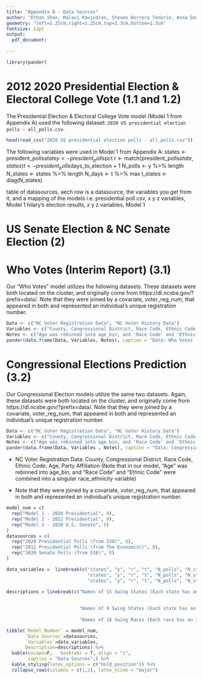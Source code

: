 ```yaml
---
title: "Appendix B - Data Sources"
author: "Ethan Shen, Malavi Ravindran, Steven Herrera Tenorio, Anna Darwish"
geometry: "left=1.25cm,right=1.25cm,top=1.3cm,bottom=1.3cm"
fontsize: 12pt
output: 
  pdf_document:
 
---
```


```r
library(pander)
```

# 2012 2020 Presidential Election & Electoral College Vote (1.1 and 1.2)

The Presidential Election & Electoral College Vote model (Model 1 from Appendix A) used the following dataset: `2020 US presidential election polls - all_polls.csv`.

```r
head(read_csv("2020 US presidential election polls - all_polls.csv"))
```

The following variables were used in Model 1 from Appendix A: states <- president_polls$state %>% unique
y <- president_polls$pct
r <- match(president_polls$state,states)
t <- president_polls$days_to_election + 1 
N_polls <- y %>% length
N_states <- states %>% length
N_days <- t %>% max
I_states <- diag(N_states)

table of datasources, aech row is a datasource,  the variables you get from it, and a mapping of the models 
i.e. presidential poll  csv,  x y z variables, Model  1
hilary's election results, x  y z  variables,  Model 1

# US Senate Election & NC Senate Election (2)


# Who Votes (Interim Report) (3.1)

Our "Who Votes" model utilizes the following datasets. These datasets were both located on the cluster, and originally come from https://dl.ncsbe.gov/?prefix=data/. Note that they were joined by a covariate, voter_reg_num, that appeared in both and represented an individual's unique registration number. 

```r
Data <- c("NC Voter Registration Data", "NC Voter History Data")
Variables <- c("County, Congressional District, Race Code, Ethnic Code, Age, Party, Gender", "voted_party_cd")
Notes <- c("Age was rebinned into age_bin, and 'Race Code' and 'Ethnic Code' were combined into a singular race_ethnicity variable", "This variable was not directly used in the model, but was used to determine if an individual actually voted. Individuals who were registered but did not vote would not have information regarding the party that they voted for in 2016")
pander(data.frame(Data, Variables, Notes), caption = "Data: Who Votes (Interim Report)")
```


# Congressional Elections Prediction (3.2)

Our Congressional Election models utilize the same two datasets. Again, these datasets were both located on the cluster, and originally come from https://dl.ncsbe.gov/?prefix=data/. Note that they were joined by a covariate, voter_reg_num, that appeared in both and represented an individual's unique registration number. 

```r
Data <- c("NC Voter Registration Data", "NC Voter History Data")
Variables <- c("County, Congressional District, Race Code, Ethnic Code, Age, Party, Gender", "Voted Party Code")
Notes <- c("Age was rebinned into age_bin, and 'Race Code' and 'Ethnic Code' were combined into a singular race_ethnicity variable", "We use this as our outcome variable, as we are interested in predicting whether or not voters in NC will vote for the Democratic or Republican candidates")
pander(data.frame(Data, Variables , Notes), caption = "Data: Congressional Elections Prediction")
```

* NC Voter Registration Data: County, Congressional District, Race Code, Ethnic Code, Age, Party Affiliation (Note that in our model, "Age" was rebinned into age_bin, and "Race Code" and "Ethnic Code" were combined into a singular race_ethnicity variable)

* Note that they were joined by a covariate, voter_reg_num, that appeared in both and represented an individual's unique registration number. 



```r
model_num = c(
  rep("Model 1 - 2020 Presidential", 8),
  rep("Model 2 - 2012 Presidential", 8),
  rep("Model 3 - 2020 U.S. Senate", 8)
)
datasources = c(
  rep("2020 Presidential Polls (from 538)", 8),
  rep("2012 Presidential Polls (from The Economist)", 8),
  rep("2020 Senate Polls (from 538)", 8)
)

data_variables =  linebreak(c("states", "y", "r", "t", "N_polls", "N_states", "N_days", "I_states",
                              "states", "y", "r", "t", "N_polls", "N_states", "N_days", "I_states",
                              "states", "y", "r", "t", "N_polls", "N_states", "N_days", "I_states"))

descriptions = linebreak(c("Names of 15 Swing States (Each state has an ID 1 - 15)", "Biden's Vote Share from each Poll k (N=516)", "Matches State of Poll k to the State's Unique ID (N=516)", "Days to Election + 1 for Each Poll k (N=516)", "Number of Polls (N=516)", "Number of Swing States (N=15)", "Maximum Number of Days to Election + 1 (154 days)", "15 by 15 Identity Matrix",
                           
                           
                           "Names of 9 Swing States (Each state has an ID 1 - 9)", "Obama's Vote Share from each Poll k (N=400)", "Matches State of Poll k to the State's Unique ID (N=400)", "Days to Election + 1 for Each Poll k (N=400)", "Number of Polls (N=400)", "Number of Swing States (N=9)", "Maximum Number of Days to Election + 1 (95 days)", "9 by 9 Identity Matrix",
                           
                           "Names of 18 Swing Races (Each race has an ID 1 - 18)", "Democratic Candidate's Vote Share from each Poll k (N=506)", "Matches race of Poll k to the race's Unique ID (N=506)", "Days to Election + 1 for Each Poll k (N=506)", "Number of Polls (N=506)", "Number of Swing Races (N=18)", "Maximum Number of Days to Election + 1 (101 days)", "18 by 18 Identity Matrix"))

tibble(`Model Number` = model_num, 
       `Data Sources`=datasources,
       `Variables`=data_variables,
       Description=descriptions) %>% 
  kable(escape=F,   booktabs = T, align = "c",
        caption = "Data Sources",) %>%
  kable_styling(latex_options = c("hold_position")) %>%
  collapse_rows(columns = c(1,2), latex_hline = "major") 
```

